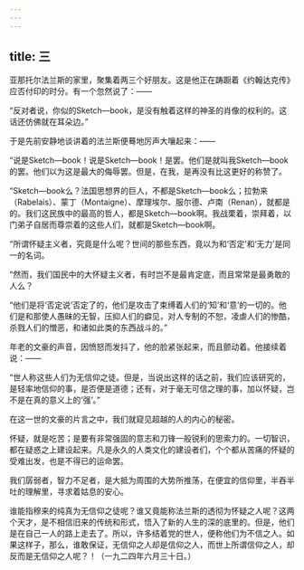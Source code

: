 ```yaml
---
---
---
```

title: 三
---



亚那托尔法兰斯的家里，聚集着两三个好朋友。这是他正在踌蹰着《约翰达克传》应否付印的时分。有一个忽然说了：——

“反对者说，你似的Sketch—book，是没有触着这样的神圣的肖像的权利的。这话还仿佛就在耳朵边。”

于是先前安静地谈讲着的法兰斯便蓦地厉声大嚷起来：——

“说是Sketch—book！说是Sketch—book！是罢。他们是就叫我Sketch—book的罢。他们以为这是最大的侮辱罢。但是，在我，是再没有比这更好的称赞了。

“Sketch—book么？法国思想界的巨人，不都是Sketch—book么；拉勃来（Rabelais）、蒙丁（Montaigne）、摩理埃尔、服尔德、卢南（Renan），就都是的。我们这民族中的最高的哲人，都是Sketch—book啊。我战栗着，崇拜着，以门弟子自居而尊崇着的这些人们，就都是Sketch—book啊。

“所谓怀疑主义者，究竟是什么呢？世间的那些东西，竟以为和‘否定’和‘无力’是同一的名词。

“然而，我们国民中的大怀疑主义者，有时岂不是最肯定底，而且常常是最勇敢的人么？

“他们是将‘否定说’否定了的，他们是攻击了束缚着人们的‘知’和‘意’的一切的。他们是和那使人愚昧的无智，压抑人们的癖见，对人专制的不恕，凌虐人们的惨酷，杀戮人们的憎恶，和诸如此类的东西战斗的。”

年老的文豪的声音，因愤怒而发抖了，他的脸紧张起来，而且颤动着。他接续着说：——

“世人称这些人们为无信仰之徒。但是，当说出这样的话之前，我们应该研究的，是轻率地信仰的事，是否便是道德；还有，对于毫无可信之理的事，加以怀疑，岂不是在真的意义上的‘强’。”

在这一世的文豪的片言之中，我们就窥见超越的人的内心的秘密。

怀疑，就是吃苦；是要有非常强固的意志和刀锋一般锐利的思索力的。一切智识，都在疑惑之上建设起来。凡是永久的人类文化的建设者们，个个都从苦痛的怀疑的受难出发，也是不得已的运命罢。

我们孱弱者，智力不足者，是大抵为周围的大势所推荡，在便宜的信仰里，半吞半吐的理解里，寻求着姑息的安心。

谁能指穆来的纯真为无信仰之徒呢？谁又竟能称法兰斯的透彻为怀疑之人呢？这两个天才，是不相信旧来的传统和形式，悟入了新的人生的深的底里的。但是，他们是在自己一人的路上走去了。所以，许多结着党的世人，便称他们为不信之人。如果这样子，那么，谁敢保证，无信仰之人却是信仰之人，而世上所谓信仰之人，却反而是无信仰之人呢？！（一九二四年六月三十日。）